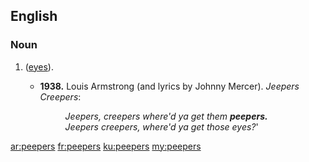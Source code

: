 ==English==

===Noun===
{{head|en}}

# {{plural of|peeper}} ([[eyes]]).
#* '''1938.''' Louis Armstrong (and lyrics by Johnny Mercer). ''Jeepers Creepers'':
#*: ''Jeepers, creepers where'd ya get them '''peepers.'''''
#*: ''Jeepers creepers, where'd ya get those eyes?'''

[[ar:peepers]]
[[fr:peepers]]
[[ku:peepers]]
[[my:peepers]]
